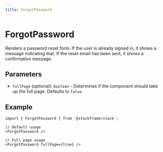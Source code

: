 ```yaml
---
title: ForgotPassword
---
```


# ForgotPassword

Renders a password reset form. If the user is already signed in, it shows a message indicating that. If the reset email has been sent, it shows a confirmation message.

## Parameters

- `fullPage` (optional): `boolean` - Determines if the component should take up the full page. Defaults to `false`.

## Example

```tsx
import { ForgotPassword } from '@stackframe/stack';

// Default usage
<ForgotPassword />

// Full page usage
<ForgotPassword fullPage={true} />
```